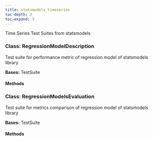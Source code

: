 ```yaml
---
title: statsmodels_timeseries
toc-depth: 3
toc-expand: 3
---
```


Time Series Test Suites from statsmodels









### Class: RegressionModelDescription

Test suite for performance metric of regression model of statsmodels library





**Bases:** TestSuite

#### Methods

   
### Class: RegressionModelsEvaluation

Test suite for metrics comparison of regression model of statsmodels library





**Bases:** TestSuite

#### Methods

   